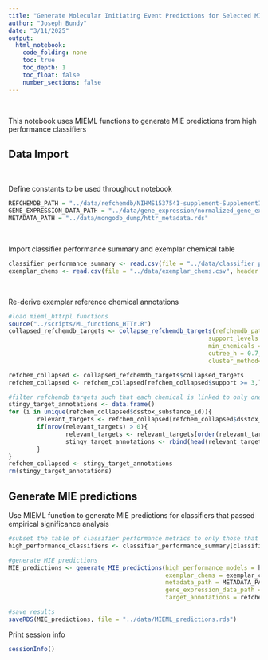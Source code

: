```yaml
---
title: "Generate Molecular Initiating Event Predictions for Selected MIEML Classifiers"
author: "Joseph Bundy"
date: "3/11/2025"
output: 
  html_notebook:
    code_folding: none
    toc: true
    toc_depth: 1
    toc_float: false
    number_sections: false
---
```


<br>

This notebook uses MIEML functions to generate MIE predictions from high performance classifiers

## Data Import

<br>

Define constants to be used throughout notebook 
```r
REFCHEMDB_PATH = "../data/refchemdb/NIHMS1537541-supplement-Supplement1.xlsx"
GENE_EXPRESSION_DATA_PATH = "../data/gene_expression/normalized_gene_expression_data.rds"
METADATA_PATH = "../data/mongodb_dump/httr_metadata.rds"
```
 
<br>
 
Import classifier performance summary and exemplar chemical table
```r
classifier_performance_summary <- read.csv(file = "../data/classifier_performance_summary.csv", header = TRUE)
exemplar_chems <- read.csv(file = "../data/exemplar_chems.csv", header = TRUE)
```

<br>

Re-derive exemplar reference chemical annotations
```r
#load mieml_httrpl functions
source("../scripts/ML_functions_HTTr.R")
collapsed_refchemdb_targets <- collapse_refchemdb_targets(refchemdb_path = REFCHEMDB_PATH,
                                                        support_levels = c(3),
                                                        min_chemicals = 5,
                                                        cutree_h = 0.7,
                                                        cluster_method= "complete")

refchem_collapsed <- collapsed_refchemdb_targets$collapsed_targets
refchem_collapsed <- refchem_collapsed[refchem_collapsed$support >= 3,]

#filter refchemdb targets such that each chemical is linked to only one target
stingy_target_annotations <- data.frame()
for (i in unique(refchem_collapsed$dsstox_substance_id)){
        relevant_targets <- refchem_collapsed[refchem_collapsed$dsstox_substance_id == i,]
        if(nrow(relevant_targets) > 0){
                relevant_targets <- relevant_targets[order(relevant_targets$support, decreasing = TRUE),]
                stingy_target_annotations <- rbind(head(relevant_targets, 1), stingy_target_annotations)
        }
}
refchem_collapsed <- stingy_target_annotations
rm(stingy_target_annotations)
```
 

## Generate MIE predictions

Use MIEML function to generate MIE predictions for classifiers that passed empirical significance analysis
```r
#subset the table of classifier performance metrics to only those that passed empirical significance analysis
high_performance_classifiers <- classifier_performance_summary[classifier_performance_summary$int_acc_emp_pval <= 0.1 & classifier_performance_summary$hold_acc_emp_pval <= 0.1,]

#generate MIE predictions
MIE_predictions <- generate_MIE_predictions(high_performance_models = high_performance_classifiers,
                                            exemplar_chems = exemplar_chems,
                                            metadata_path = METADATA_PATH,
                                            gene_expression_data_path = GENE_EXPRESSION_DATA_PATH,
                                            target_annotations = refchem_collapsed)

#save results
saveRDS(MIE_predictions, file = "../data/MIEML_predictions.rds")
```

Print session info
```r
sessionInfo()
```


